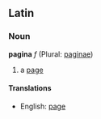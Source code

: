 ==Latin==
===Noun===
'''pagina''' ''f'' (Plural: [[paginae]])

#a [[page]]
====Translations====
*English: [[page]]